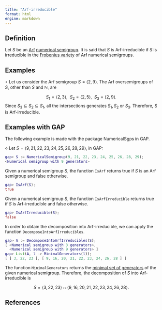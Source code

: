 ```yaml
---
title: "Arf-irreducible"
format: html
engine: markdown
---
```


<!--  -->

## Definition

Let $S$ be an [Arf](../Families-NS/Arf-semigroup.qmd) [numerical semigroup](Numerical-semigroup.qmd). It is said that $S$ is Arf-irreducible if $S$ is irreducible in the [Frobenius variety](../Varieties-NS/Frobenius-variety.qmd) of Arf numerical semigroups.

## Examples

$\circ$ Let us consider the Arf semigroup $S = \langle 2, 9 \rangle$. The Arf oversemigroups of $S$, other than $S$ and $\mathbb{N}$, are

$$
S_1 = \langle 2, 3 \rangle, ~~ S_2 = \langle 2, 5 \rangle, ~~ S_3 = \langle 2, 9 \rangle.
$$ Since $S_3 \subseteq S_2 \subseteq S_1$, all the intersections generates $S_1, S_2$ or $S_3$. Therefore, $S$ is Arf-irreducible.

## Examples with GAP

The following example is made with the package NumericalSgps in GAP.

$\diamond$ Let $S = \langle 9, 21, 22, 23, 24, 25, 26, 28, 29 \rangle$, in GAP:

``` gap
gap> S := NumericalSemigroup(9, 21, 22, 23, 24, 25, 26, 28, 29);
<Numerical semigroup with 9 generators>
```

Given a numerical semigroup $S$, the function `IsArf` returns true if $S$ is an Arf semigroup and false otherwise.

``` gap
gap> IsArf(S);
true
```

Given a numerical semigroup $S$, the function `IsArfIrreducible` returns true if $S$ is Arf-irreducible and false otherwise.

``` gap
gap> IsArfIrreducible(S);
false
```

In order to obtain the decomposition into Arf-irreducible, we can apply the function `DecomposeIntoArfIrreducibles`.

``` gap
gap> A := DecomposeIntoArfIrreducibles(S);
[ <Numerical semigroup with 3 generators>,
  <Numerical semigroup with 9 generators> ]
gap> List(A, l -> MinimalGenerators(l));
[ [ 3, 22, 23 ], [ 9, 16, 20, 21, 22, 23, 24, 26, 28 ] ]
```

The function `MinimalGenerators` returns the [minimal set of generators](Minimal-set-of-generators.qmd) of the given numerical semigroup. Therefore, the decomposition of $S$ into Arf-irreducible is

$$
S = \langle 3, 22, 23 \rangle \cap \langle 9, 16, 20, 21, 22, 23, 24, 26, 28  \rangle.
$$

## References
